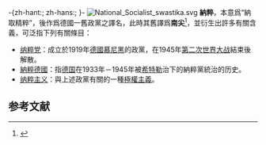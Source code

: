 -{zh-hant:{{wikt|納粹}}; zh-hans:{{wikt|纳粹}}; }-
[[File:National_Socialist_swastika.svg|thumb]]
'''納粹'''，本意爲“納取精粹”，後作爲德國一舊政黨之譯名，此時其舊譯爲'''南尖'''<ref>{{Cite journal |title=谁翻译了“盖世太保” |author=松风 |url=http://epaper.gfxww.com/20191111/9691.html |journal=文史博览 |accessdate=2021-09-15 |issue=6 |year=2019 |location=[[湖南省|湖南省]][[长沙市|长沙市]] |language=zh |issn=1672-8653 |CN=43-1433/K }}</ref>，並衍生出許多有關含義，可泛指下列有關條目：
*[[纳粹党|纳粹党]]：成立於1919年[[魏瑪共和國|德國]][[慕尼黑|慕尼黑]]的政黨，在1945年[[第二次世界大战|第二次世界大战]]結束後解散。
*[[納粹德國|納粹德國]]：指[[德国|德国]]在1933年－1945年被[[希特勒|希特勒]]治下的納粹黨統治的历史。
*[[纳粹主义|纳粹主义]]：與上述政黨有關的一種[[極權主義|極權主義]]。

==参考文献==
{{Reflist}}
{{disambig|N|Cat=二字译名消歧义}}